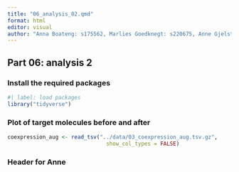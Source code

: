 ```yaml
---
title: "06_analysis_02.qmd"
format: html
editor: visual
author: "Anna Boateng: s175562, Marlies Goedknegt: s220675, Anne Gjelstrup: s194530, Katja Jagd: s185395, Olivia Ronnenberg: s183359"
---
```


## Part 06: analysis 2

### Install the required packages 

```r
#| label: load packages
library("tidyverse")
```

### Plot of target molecules before and after 

```r
coexpression_aug <- read_tsv("../data/03_coexpression_aug.tsv.gz",
                               show_col_types = FALSE)
```

### Header for Anne 

```r

```
